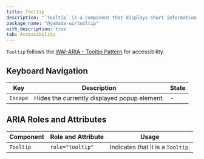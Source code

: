 ```yaml
---
title: Tooltip
description: "`Tooltip` is a component that displays short information, such as supplementary details for an element."
package_name: "@yamada-ui/tooltip"
with_description: true
tab: Accessibility
---
```


`Tooltip` follows the [WAI-ARIA - Tooltip Pattern](https://www.w3.org/WAI/ARIA/apg/patterns/tooltip/) for accessibility.

## Keyboard Navigation

| Key      | Description                                  | State |
| -------- | -------------------------------------------- | ----- |
| `Escape` | Hides the currently displayed popup element. | -     |

## ARIA Roles and Attributes

| Component | Role and Attribute | Usage                             |
| --------- | ------------------ | --------------------------------- |
| `Tooltip` | `role="tooltip"`   | Indicates that it is a `Tooltip`. |
